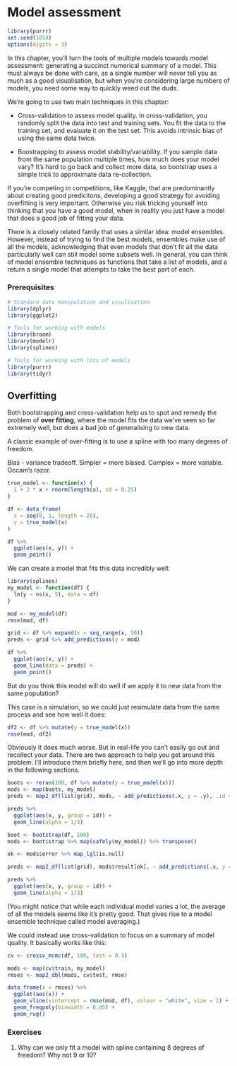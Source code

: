 # Model assessment

```r
library(purrr)
set.seed(1014)
options(digits = 3)
```

In this chapter, you'll turn the tools of multiple models towards model assessment: generating a succinct numerical summary of a model. This must always be done with care, as a single number will never tell you as much as a good visualisation, but when you're considering large numbers of models, you need some way to quickly weed out the duds.

We're going to use two main techniques in this chapter:

* Cross-validation to assess model quality. In cross-validation, you randomly
  split the data into test and training sets. You fit the data to the training
  set, and evaluate it on the test set. This avoids intrinsic bias of using the
  same data twice. 
  
* Boostrapping to assess model stability/variability. If you sample data from
  the same population multiple times, how much does your model vary? It's hard
  to go back and collect more data, so bootstrap uses a simple trick to 
  approximate data re-collection.

If you're competing in competitions, like Kaggle, that are predominantly about creating good predicitons, developing a good strategy for avoiding overfitting is very important. Otherwise you risk tricking yourself into thinking that you have a good model, when in reality you just have a model that does a good job of fitting your data.

There is a closely related family that uses a similar idea: model ensembles. However, instead of trying to find the best models, ensembles make use of all the models, acknowledging that even models that don't fit all the data particularly well can still model some subsets well. In general, you can think of model ensemble techniques as functions that take a list of models, and a return a single model that attempts to take the best part of each.

### Prerequisites

```r
# Standard data manipulation and visulisation
library(dplyr)
library(ggplot2)

# Tools for working with models
library(broom)
library(modelr)
library(splines)

# Tools for working with lots of models
library(purrr)
library(tidyr)
```

## Overfitting

Both bootstrapping and cross-validation help us to spot and remedy the problem of __over fitting__, where the model fits the data we've seen so far extremely well, but does a bad job of generalising to new data.

A classic example of over-fitting is to use a spline with too many degrees of freedom.

Bias - variance tradeoff.  Simpler = more biased. Complex = more variable.  Occam's razor.

```r
true_model <- function(x) {
  1 + 2 * x + rnorm(length(x), sd = 0.25)
}

df <- data_frame(
  x = seq(0, 1, length = 20),
  y = true_model(x)
)

df %>% 
  ggplot(aes(x, y)) +
  geom_point()
```

We can create a model that fits this data incredibly well:

```r
library(splines)
my_model <- function(df) {
  lm(y ~ ns(x, 5), data = df)
}

mod <- my_model(df)
rmse(mod, df)

grid <- df %>% expand(x = seq_range(x, 50))
preds <- grid %>% add_predictions(y = mod)

df %>% 
  ggplot(aes(x, y)) +
  geom_line(data = preds) + 
  geom_point()
```

But do you think this model will do well if we apply it to new data from the same population? 

This case is a simulation, so we could just resimulate data from the same process and see how well it does:

```r
df2 <- df %>% mutate(y = true_model(x))
rmse(mod, df2)
```

Obviously it does much worse.  But in real-life you can't easily go out and recollect your data. There are two approach to help you get around this problem. I'll introduce them briefly here, and then we'll go into more depth in the following sections.

```r
boots <- rerun(100, df %>% mutate(y = true_model(x)))
mods <- map(boots, my_model)
preds <- map2_df(list(grid), mods, ~ add_predictions(.x, y = .y), .id = "id")

preds %>% 
  ggplot(aes(x, y, group = id)) +
  geom_line(alpha = 1/3)
```

```r
boot <- bootstrap(df, 100)
mods <- boot$strap %>% map(safely(my_model)) %>% transpose()

ok <- mods$error %>% map_lgl(is.null)
```

```r
preds <- map2_df(list(grid), mods$result[ok], ~ add_predictions(.x, y = .y), .id = "id")

preds %>% 
  ggplot(aes(x, y, group = id)) +
  geom_line(alpha = 1/3)
```

(You might notice that while each individual model varies a lot, the average of all the models seems like it's pretty good. That gives rise to a model ensemble technique called model averaging.)

We could instead use cross-validation to focus on a summary of model quality. It basically works like this:

```r
cv <- crossv_mcmc(df, 100, test = 0.3)

mods <- map(cv$train, my_model)
rmses <- map2_dbl(mods, cv$test, rmse)

data_frame(x = rmses) %>% 
  ggplot(aes(x)) +
  geom_vline(xintercept = rmse(mod, df), colour = "white", size = 2) +
  geom_freqpoly(binwidth = 0.05) +
  geom_rug()
```

### Exercises

1.  Why can we only fit a model with spline containing 8 degrees of freedom?
    Why not 9 or 10?
